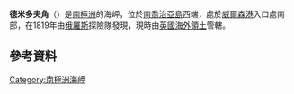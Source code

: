 {{Coord|54|8|S|37|44|W|source:GNIS|display=title}}

'''德米多夫角'''（{{lang-en|Cape Demidov}}）是[[南極洲|南極洲]]的海岬，位於[[南喬治亞島|南喬治亞島]]西端，處於[[威爾森港|威爾森港]]入口處南部，在1819年由[[俄羅斯|俄羅斯]]探險隊發現，現時由[[英國海外領土|英國海外領土]]管轄。

==參考資料==
{{usgs-gazetteer|id=3720|name=Demidov, Cape}}

{{Antarctica-geo-stub}}
[[Category:南極洲海岬|Category:南極洲海岬]]